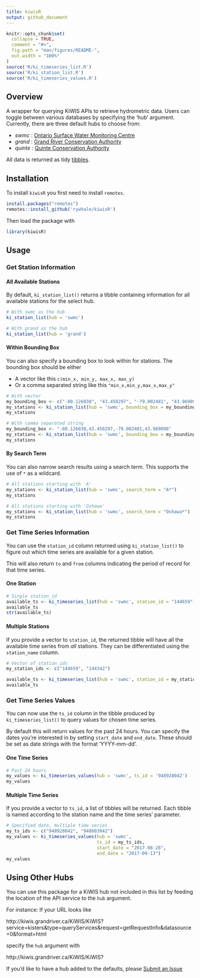 ```yaml
---
title: kiwisR
output: github_document
---
```


<!-- README.md is generated from README.Rmd. Please edit that file -->

```r
knitr::opts_chunk$set(
  collapse = TRUE,
  comment = "#>",
  fig.path = "man/figures/README-",
  out.width = "100%"
)
source('R/ki_timeseries_list.R')
source('R/ki_station_list.R')
source('R/ki_timeseries_values.R')
```

## Overview
A wrapper for querying KiWIS APIs to retrieve hydrometric data. Users can toggle between various databases by specifying the 'hub' argument. Currently, there are three default hubs to choose from:

* _swmc_ : [Ontario Surface Water Monitoring Centre](https://www.ontario.ca/page/surface-water-monitoring)
* _grand_ : [Grand River Conservation Authority](https://www.grandriver.ca/en/index.aspx)
* _quinte_ : [Quinte Conservation Authority](http://quinteconservation.ca/site/)

All data is returned as tidy [tibbles](https://cran.r-project.org/web/packages/tibble/vignettes/tibble.html). 

## Installation
To install ```kiwisR``` you first need to install ```remotes```. 

```r
install.packages("remotes")
remotes::install_github('rywhale/kiwisR')
```

Then load the package with

```r
library(kiwisR)
```

## Usage

### Get Station Information

#### All Available Stations

By default, ```ki_station_list()``` returns a tibble containing information for all available stations for the select hub. 

```r
# With swmc as the hub
ki_station_list(hub = 'swmc')

# With grand as the hub
ki_station_list(hub = 'grand')

```

#### Within Bounding Box

You can also specify a bounding box to look within for stations. The bounding box should be either

* A vector like this ```c(min_x, min_y, max_x, max_y)```
* Or a comma separated string like this ```"min_x,min_y,max_x,max_y"```

```r
# With vector
my_bounding_box <- c("-80.126038", "43.458297", "-79.002481", "43.969098")
my_stations <- ki_station_list(hub = 'swmc', bounding_box = my_bounding_box)
my_stations

# With comma separated string
my_bounding_box <- "-80.126038,43.458297,-79.002481,43.969098"
my_stations <- ki_station_list(hub = 'swmc', bounding_box = my_bounding_box)
my_stations

```

#### By Search Term
You can also narrow search results using a search term. This supports the use of ```*``` as a wildcard.

```r
# All stations starting with 'A'
my_stations <- ki_station_list(hub = 'swmc', search_term = "A*")
my_stations

# All stations starting with 'Oshawa'
my_stations <- ki_station_list(hub = 'swmc', search_term = "Oshawa*")
my_stations
```

### Get Time Series Information

You can use the ```station_id``` column returned using ```ki_station_list()``` to figure out
which time series are available for a given station. 

This will also return ```to``` and ```from``` columns indicating the period of record
for that time series. 


#### One Station

```r
# Single station_id
available_ts <- ki_timeseries_list(hub = 'swmc', station_id = "144659")
available_ts
str(available_ts)

```

#### Multiple Stations
If you provide a vector to ```station_id```, the returned tibble will have all the
available time series from _all_ stations. They can be differentiated using the 
```station_name``` column.

```r
# Vector of station_ids
my_station_ids <- c("144659", "144342")

available_ts <- ki_timeseries_list(hub = 'swmc', station_id = my_station_ids)
available_ts
```

### Get Time Series Values

You can now use the ```ts_id``` column in the tibble produced by ```ki_timeseries_list()``` to query values for
chosen time series. 

By default this will return values for the past 24 hours. You can specify the dates you're interested in
by setting ```start_date``` and ```end_date```. These should be set as date strings with the format 'YYYY-mm-dd'. 

#### One Time Series

```r
# Past 24 hours
my_values <- ki_timeseries_values(hub = 'swmc', ts_id = '948928042')
my_values
```

#### Multiple Time Series
If you provide a vector to ```ts_id```, a list of tibbles will be returned. Each tibble
is named according to the station name and the time series' parameter. 

```r
# Specified date, multiple time series
my_ts_ids <- c("948928042", "948603042")
my_values <- ki_timeseries_values(hub = 'swmc', 
                                  ts_id = my_ts_ids,
                                  start_date = "2017-08-28",
                                  end_date = "2017-09-13")
my_values
```

## Using Other Hubs
You can use this package for a KiWIS hub not included in this list by feeding the location of the API service to the ```hub``` argument.

For instance:
If your URL looks like 

http://kiwis.grandriver.ca/KiWIS/KiWIS?service=kisters&type=queryServices&request=getRequestInfo&datasource=0&format=html

specify the ```hub``` argument with

http://kiwis.grandriver.ca/KiWIS/KiWIS?

If you'd like to have a hub added to the defaults, please [Submit an Issue](https://github.com/rywhale/kiwisR/issues)
